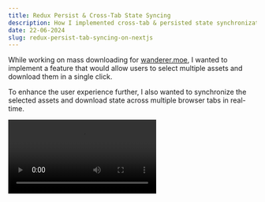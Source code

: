 ```yaml
---
title: Redux Persist & Cross-Tab State Syncing
description: How I implemented cross-tab & persisted state synchronization in Next.js App Router using Redux Persist and Redux State Sync.
date: 22-06-2024
slug: redux-persist-tab-syncing-on-nextjs
---
```


While working on mass downloading for [wanderer.moe](https://wanderer.moe), I wanted to implement a feature that would allow users to select multiple assets and download them in a single click. 

To enhance the user experience further, I also wanted to synchronize the selected assets and download state across multiple browser tabs in real-time.

<Video src="https://cdn.marcel.best/ShareX/2024/06/NVIDIA_Share_EcVTfGPyHw.mp4" />

This article details my approach to implementing this feature using Next.js, Redux, Redux Persist, and Redux State Sync.

## The Challenge I Faced

My goal was to create a system that could:

1. Share state across the entire application
2. Persist state through page refreshes and tab closures
3. Synchronize state in real-time across multiple browser tabs

I quickly realized that while React's Context API can handle cross-component state sharing, it falls short for persistence and cross-tab synchronization.

## My Solution: Redux, Redux Persist, and Redux State Sync

To address these challenges, I implemented state management with Redux Persist and Redux State Sync. Here's how I approached it:

### Storage Implementation

First, I created a hybrid storage solution to accommodate both client-side and server-side rendering:

```typescript
import createWebStorage from "redux-persist/es/storage/createWebStorage";

const createNoopStorage = () => {
    return {
        getItem() {
            return Promise.resolve(null);
        },
        setItem(_key: string, value: number) {
            return Promise.resolve(value);
        },
        removeItem() {
            return Promise.resolve();
        },
    };
};

export const storage =
    typeof window !== "undefined"
        ? createWebStorage("local")
        : createNoopStorage();
```

This storage configuration ensures that my application can run on both the client and server without issues.

### Redux State Structure

I designed the Redux state to encapsulate the essential data for cross-tab synchronization. In this case, we only need to manage:

- **isMassDownloading**: A boolean flag to indicate if mass downloading, to compare against the local state for the download indicator.
- **selectedAssets**: An array of the selected assets.

```typescript
import { createSlice, PayloadAction } from "@reduxjs/toolkit";
import type { Asset } from "~/lib/types";

export interface IAssetState {
    isMassDownloading: boolean;
    selectedAssets: Asset[];
}

const initialState: IAssetState = {
    isMassDownloading: false,
    selectedAssets: [],
};
```

### Redux Slice Implementation

I then implemented the `assetSlice` with appropriate actions and reducers:

```typescript
export const assetSlice = createSlice({
    name: "assets",
    initialState,
    reducers: {
        setSelectedAssets: (state, action: PayloadAction<Asset[]>) => {
            state.selectedAssets = action.payload || [];
        },
        setIsMassDownloading: (state, action: PayloadAction<boolean>) => {
            state.isMassDownloading = action.payload || false;
        },
        toggleAssetSelection: (state, action: PayloadAction<Asset>) => {
            if (state.isMassDownloading) return;

            const index = state.selectedAssets.findIndex(
                (asset) => asset.path === action.payload.path,
            );
            if (index >= 0) {
                state.selectedAssets.splice(index, 1);
            } else {
                state.selectedAssets.push(action.payload);
            }
        },
        clearSelectedAssets: (state) => {
            state.selectedAssets = [];
        },
    },
});
```

### Redux Configuration


I setup the Redux configuration with the `persistReducer` and `combineReducers` functions to persist the state across sessions:

```typescript
import { combineReducers } from "@reduxjs/toolkit";
import { persistReducer } from "redux-persist";
import { storage } from "./storage";
import assetSlice from "./slice/asset-slice";

export const persistConfig = {
    key: "root",
    storage: storage,
    whitelist: ["assets"],
};

const rootReducer = combineReducers({
    assets: assetSlice,
});

export const persistedReducer = persistReducer(persistConfig, rootReducer);
```

Then, I configured the Redux store with the `createStateSyncMiddleware` and `initMessageListener` to synchronize the state across tabs:

```typescript
import { configureStore } from "@reduxjs/toolkit";
import { persistedReducer } from "./reducer";
import {
    createStateSyncMiddleware,
    initMessageListener,
} from "redux-state-sync";
import {
    useDispatch,
    TypedUseSelectorHook,
    useSelector,
    useStore,
} from "react-redux";
import logger from "redux-logger";
import { persistStore } from "redux-persist";

const blacklist = ["persist/PERSIST", "persist/REHYDRATE"];

export const store = configureStore({
    reducer: persistedReducer,
    middleware: (getDefaultMiddleware) =>
        getDefaultMiddleware().prepend(
            logger,
            createStateSyncMiddleware({
                predicate: (action) => {
                    if (typeof action !== "function") {
                        if (Array.isArray(blacklist)) {
                            return blacklist.indexOf(action.type) < 0;
                        }
                    }
                    return false;
                },
            }),
        ) as any, // typescript complains
});

export const persistor = persistStore(store);

initMessageListener(store);
```

Certain actions are also blacklisted to ensure compatibility.

### Redux Provider

Finally, we import `Provider` and `PersistGate` from `react-redux` and `redux-persist/integration/react` to wrap the application with the Redux provider:

```tsx
"use client";

import { Provider } from "react-redux";
import { PersistGate } from "redux-persist/integration/react";
import { store, persistor } from "./store";

export const ReduxProvider = ({ children }: { children: React.ReactNode }) => {
    return (
        <Provider store={store}>
            <PersistGate loading={null} persistor={persistor}>
                {children}
            </PersistGate>
        </Provider>
    );
};

export default ReduxProvider;
```

## Component Integration

With the custom hooks I created, I can call this into any component as long as it is wrapped in the Redux provider. Here's how I implemented features for the `asset-item.tsx` component:

```tsx
import { useAppDispatch, useAppSelector } from "~/redux/store";

const dispatch = useAppDispatch();

const isSelected = isAssetSelected(
    useAppSelector((state) => state.assets),
    asset,
);
```

With the above, you can access the Redux state and dispatch actions directly from the component.

```ts
<button onClick={() => dispatch(toggleAssetSelection(asset))}>
    {isSelected ? "Deselect" : "Select"}
</button>
```

### Download Indicator

I created a local context to manage the download indicator state, where I can compare the local state with the global state to determine what should be conditionally rendered:

```tsx
const {
    isUnsharedMassDownloading,
    setIsUnsharedMassDownloading,
    isIndicatorOpen,
} = useContext(AssetDownloadIndicatorContext);

const isMassDownloading = useAppSelector(
    (state) => state.assets.isMassDownloading,
);


{isUnsharedMassDownloading ? (
    <ShowMassDownloadProgress />
) : null}

{isMassDownloading && !isUnsharedMassDownloading ? (
    <MassDownloadInProgress />
) : null}

```

## Conclusion

While implementing cross-tab state synchronization may seem complex, it significantly enhances user experience in multi-tab scenarios. 

In my case, this solution not only improved user engagement but also increased the probability of users revisiting the site.

You can view the full source code on [GitHub](https://git.wanderer.moe/site) or try it out on [wanderer.moe](https://wanderer.moe).

